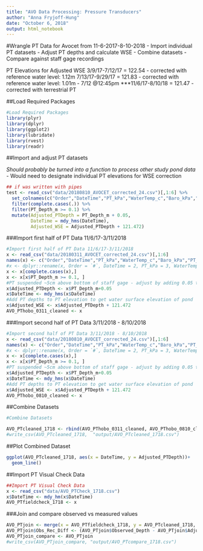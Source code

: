```yaml
---
title: "AVO Data Processing: Pressure Transducers"
author: "Anna Fryjoff-Hung"
date: "October 6, 2018"
output: html_notebook
---
```


#Wrangle PT Data for Avocet from 11-6-2017-8-10-2018
- Import individual PT datasets
- Adjust PT depths and calculate WSE
- Combine datasets
- Compare against staff gage recordings 

PT Elevations for Adjusted WSE
3/9/17-7/12/17 = 122.54
- corrected with reference water level: 1.12m
7/13/17-9/29/17 = 121.83
- corrected with reference water level: 1.01m - 7/12 @12:45pm
***11/6/17-8/10/18 = 121.47
- corrected with terrestrial PT

##Load Required Packages
```r
#Load Required Packages
library(plyr)
library(dplyr)
library(ggplot2)
library(lubridate)
library(rvest)
library(readr)
```

##Import and adjust PT datasets 

*Should probably be turned into a function to process other study pond data*
- Would need to designate individual PT elevations for WSE correction 

```r
## if was written with pipes
test <- read_csv("data/20180810_AVOCET_corrected_24.csv")[,1:6] %>%
  set_colnames(c("Order","DateTime","PT_kPa","WaterTemp_c","Baro_kPa","PT_Depth_m")) %>%
  filter(complete.cases(.)) %>%
  filter(PT_Depth_m >= 0.1) %>%
  mutate(Adjusted_PTDepth = PT_Depth_m + 0.05,
         DateTime = mdy_hms(DateTime),
         Adjusted_WSE = Adjusted_PTDepth + 121.472)
```


###Import first half of PT Data 11/6/17-3/11/2018
```r
#Import first half of PT Data 11/6/17-3/11/2018
x <- read_csv("data/20180311_AVOCET_corrected_24.csv")[,1:6]
names(x) <- c("Order","DateTime","PT_kPa","WaterTemp_c","Baro_kPa","PT_Depth_m")
#x <- dplyr::rename(x, Order = `#`, DateTime = 2, PT_kPa = 3, WaterTemp_c = 4, Baro_kPa = 5, PT_Depth_m = 6)
x <- x[complete.cases(x),]
x <- x[x$PT_Depth_m >= 0.1, ]
#PT suspended ~5cm above bottom of staff gage - adjust by adding 0.05 to recorded depths
x$Adjusted_PTDepth <- x$PT_Depth_m+0.05
x$DateTime <- mdy_hms(x$DateTime)
#Add PT depths to PT elevation to get water surface elevation of pond 
x$Adjusted_WSE <- x$Adjusted_PTDepth + 121.472
AVO_PThobo_0311_cleaned <- x

```

###Import second half of PT Data 3/11/2018 - 8/10/2018
```r
#Import second half of PT Data 3/11/2018 - 8/10/2018
x <- read_csv("data/20180810_AVOCET_corrected_24.csv")[,1:6]
names(x) <- c("Order","DateTime","PT_kPa","WaterTemp_c","Baro_kPa","PT_Depth_m")
#x <- dplyr::rename(x, Order = `#`, DateTime = 2, PT_kPa = 3, WaterTemp_c = 4, Baro_kPa = 5, PT_Depth_m = 6)
x <- x[complete.cases(x),]
x <- x[x$PT_Depth_m >= 0.1, ]
#PT suspended ~5cm above bottom of staff gage - adjust by adding 0.05 to recorded depths
x$Adjusted_PTDepth <- x$PT_Depth_m+0.05
x$DateTime <- mdy_hms(x$DateTime)
#Add PT depths to PT elevation to get water surface elevation of pond 
x$Adjusted_WSE <- x$Adjusted_PTDepth + 121.472
AVO_PThobo_0810_cleaned <- x

```

##Combine Datasets
```r
#Combine Datasets

AVO_PTcleaned_1718 <- rbind(AVO_PThobo_0311_cleaned, AVO_PThobo_0810_cleaned)
#write_csv(AVO_PTcleaned_1718,  "output/AVO_PTcleaned_1718.csv")
```

##Plot Combined Dataset
```r
ggplot(AVO_PTcleaned_1718, aes(x = DateTime, y = Adjusted_PTDepth))+
  geom_line()
```

##Import PT Visual Check Data
```r
##Import PT Visual Check Data
x <- read_csv("data/AVO_PTCheck_1718.csv")
x$DateTime <- mdy_hm(x$DateTime)
AVO_PTfieldcheck_1718 <- x
```

###Join and compare observed vs measured values
```r
AVO_PTjoin <- merge(x = AVO_PTfieldcheck_1718, y = AVO_PTcleaned_1718, by = "DateTime", all.x = TRUE)
AVO_PTjoin$Obs_Rec_Diff <- (AVO_PTjoin$Observed_Depth - AVO_PTjoin$Adjusted_PTDepth)
AVO_PTjoin_compare <- AVO_PTjoin
#write_csv(AVO_PTjoin_compare, "output/AVO_PTcompare_1718.csv")
```

